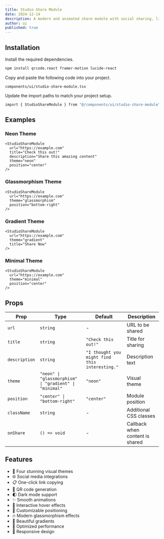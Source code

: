 ```yaml
---
title: Studio Share Module
date: 2024-12-14
description: A modern and animated share module with social sharing, link copying, and QR code functionality.
author: ui
published: true
---
```


<ComponentPreview name="studio-share-module-demo" />

## Installation

<Steps>

<Step>Install the required dependencies.</Step>

```bash
npm install qrcode.react framer-motion lucide-react
```

<Step>Copy and paste the following code into your project.</Step>

`components/ui/studio-share-module.tsx`

<ComponentSource name="studio-share-module" />

<Step>Update the import paths to match your project setup.</Step>

```bash
import { StudioShareModule } from "@/components/ui/studio-share-module";
```

</Steps>

## Examples

### Neon Theme

```tsx
<StudioShareModule
  url="https://example.com"
  title="Check this out!"
  description="Share this amazing content"
  theme="neon"
  position="center"
/>
```

### Glassmorphism Theme

```tsx
<StudioShareModule
  url="https://example.com"
  theme="glassmorphism"
  position="bottom-right"
/>
```

### Gradient Theme

```tsx
<StudioShareModule
  url="https://example.com"
  theme="gradient"
  title="Share Now"
/>
```

### Minimal Theme

```tsx
<StudioShareModule
  url="https://example.com"
  theme="minimal"
  position="center"
/>
```

## Props

| Prop          | Type                                                   | Default                                        | Description                     |
| ------------- | ------------------------------------------------------ | ---------------------------------------------- | ------------------------------- |
| `url`         | `string`                                               | -                                              | URL to be shared                |
| `title`       | `string`                                               | `"Check this out!"`                            | Title for sharing               |
| `description` | `string`                                               | `"I thought you might find this interesting."` | Description text                |
| `theme`       | `"neon" \| "glassmorphism" \| "gradient" \| "minimal"` | `"neon"`                                       | Visual theme                    |
| `position`    | `"center" \| "bottom-right"`                           | `"center"`                                     | Module position                 |
| `className`   | `string`                                               | -                                              | Additional CSS classes          |
| `onShare`     | `() => void`                                           | -                                              | Callback when content is shared |

## Features

- 🎨 Four stunning visual themes
- 🌐 Social media integrations
- 📋 One-click link copying
- 📱 QR code generation
- 🌓 Dark mode support
- ✨ Smooth animations
- 💫 Interactive hover effects
- 🎯 Customizable positioning
- 🔥 Modern glassmorphism effects
- 🌈 Beautiful gradients
- 🚀 Optimized performance
- 📱 Responsive design
